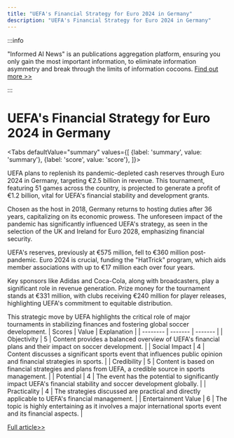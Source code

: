 ```yaml
---
title: "UEFA's Financial Strategy for Euro 2024 in Germany"
description: "UEFA's Financial Strategy for Euro 2024 in Germany"
---
```



:::info

"Informed AI News" is an publications aggregation platform, ensuring you only gain the most important information, to eliminate information asymmetry and break through the limits of information cocoons.  [Find out more >>](/docs/guides)

:::

# UEFA's Financial Strategy for Euro 2024 in Germany


<Tabs
	defaultValue="summary"
	values={[
	{label: 'summary', value: 'summary'},
	{label: 'score', value: 'score'},
]}>
<TabItem value="summary">


UEFA plans to replenish its pandemic-depleted cash reserves through Euro 2024 in Germany, targeting €2.5 billion in revenue. This tournament, featuring 51 games across the country, is projected to generate a profit of €1.2 billion, vital for UEFA's financial stability and development grants.

Chosen as the host in 2018, Germany returns to hosting duties after 36 years, capitalizing on its economic prowess. The unforeseen impact of the pandemic has significantly influenced UEFA's strategy, as seen in the selection of the UK and Ireland for Euro 2028, emphasizing financial security.

UEFA's reserves, previously at €575 million, fell to €360 million post-pandemic. Euro 2024 is crucial, funding the "HatTrick" program, which aids member associations with up to €17 million each over four years.

Key sponsors like Adidas and Coca-Cola, along with broadcasters, play a significant role in revenue generation. Prize money for the tournament stands at €331 million, with clubs receiving €240 million for player releases, highlighting UEFA's commitment to equitable distribution.

This strategic move by UEFA highlights the critical role of major tournaments in stabilizing finances and fostering global soccer development.
</TabItem>
<TabItem value="score">
	| Scores     | Value   | Explanation |
	| -------- | ------- | ------- |
	| Objectivity  | 5    | Content provides a balanced overview of UEFA's financial plans and their impact on soccer development.    |
	| Social Impact | 4     | Content discusses a significant sports event that influences public opinion and financial strategies in sports.    |
	| Credibility    | 5    | Content is based on financial strategies and plans from UEFA, a credible source in sports management.    |
	| Potential    | 4    | The event has the potential to significantly impact UEFA's financial stability and soccer development globally.    |
	| Practicality    | 4    | The strategies discussed are practical and directly applicable to UEFA's financial management.    |
	| Entertainment Value    | 6    | The topic is highly entertaining as it involves a major international sports event and its financial aspects.    |
</TabItem>
</Tabs>

[Full article>>](https://apnews.com/article/euros-2024-uefa-finances-34e805f6a72adf70846aa65ca9a2f251)
